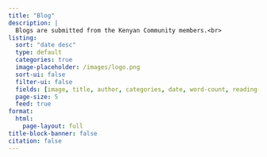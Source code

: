 ```yaml
---
title: "Blog"
description: |
  Blogs are submitted from the Kenyan Community members.<br>
listing: 
  sort: "date desc"
  type: default
  categories: true
  image-placeholder: /images/logo.png
  sort-ui: false
  filter-ui: false
  fields: [image, title, author, categories, date, word-count, reading-time]
  page-size: 5
  feed: true
format: 
  html: 
    page-layout: full
title-block-banner: false
citation: false
---
```


<!-- Image by <a href="https://pixabay.com/users/andrys-439428/?utm_source=link-attribution&utm_medium=referral&utm_campaign=image&utm_content=447577">Andrys Stienstra</a> from <a href="https://pixabay.com//?utm_source=link-attribution&utm_medium=referral&utm_campaign=image&utm_content=447577">Pixabay</a> -->
